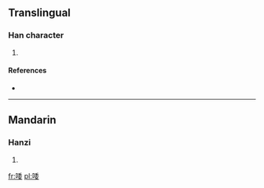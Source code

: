==Translingual==

===Han character===
{{Han char|rn=30|rad=口|as=08|sn=11|four=|canj=口竹木女 (RHDV)}}

# {{defn|Han|sort=口08}}

====References====
* {{Han ref|kx=0193.090|dkj=03753|dj=0413.200|hdz=10642.010|uh=5529|ud=21801}}

----

==Mandarin==

===Hanzi===
{{cmn-hanzi|pin=[[běng]] ([[beng3]]), [[wō]] ([[wo1]])|wg=peng<sup>3</sup>, wo<sup>1</sup>}}

# {{defn|Mandarin|sort=口08}}

[[fr:唩]]
[[pl:唩]]